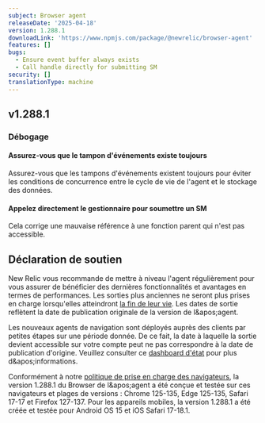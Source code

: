 ```yaml
---
subject: Browser agent
releaseDate: '2025-04-18'
version: 1.288.1
downloadLink: 'https://www.npmjs.com/package/@newrelic/browser-agent'
features: []
bugs:
  - Ensure event buffer always exists
  - Call handle directly for submitting SM
security: []
translationType: machine
---
```


## v1.288.1

### Débogage

#### Assurez-vous que le tampon d&apos;événements existe toujours

Assurez-vous que les tampons d&apos;événements existent toujours pour éviter les conditions de concurrence entre le cycle de vie de l&apos;agent et le stockage des données.

#### Appelez directement le gestionnaire pour soumettre un SM

Cela corrige une mauvaise référence à une fonction parent qui n&apos;est pas accessible.

## Déclaration de soutien

New Relic vous recommande de mettre à niveau l&apos;agent régulièrement pour vous assurer de bénéficier des dernières fonctionnalités et avantages en termes de performances. Les sorties plus anciennes ne seront plus prises en charge lorsqu&apos;elles atteindront [la fin de leur vie](https://docs.newrelic.com/docs/browser/browser-monitoring/getting-started/browser-agent-eol-policy/). Les dates de sortie reflètent la date de publication originale de la version de l&amp;apos;agent.

Les nouveaux agents de navigation sont déployés auprès des clients par petites étapes sur une période donnée. De ce fait, la date à laquelle la sortie devient accessible sur votre compte peut ne pas correspondre à la date de publication d&apos;origine. Veuillez consulter ce [dashboard d&apos;état](https://newrelic.github.io/newrelic-browser-agent-release/) pour plus d&amp;apos;informations.

Conformément à notre [politique de prise en charge des navigateurs](https://docs.newrelic.com/docs/browser/new-relic-browser/getting-started/compatibility-requirements-browser-monitoring/#browser-types), la version 1.288.1 du Browser de l&amp;apos;agent a été conçue et testée sur ces navigateurs et plages de versions : Chrome 125-135, Edge 125-135, Safari 17-17 et Firefox 127-137. Pour les appareils mobiles, la version 1.288.1 a été créée et testée pour Android OS 15 et iOS Safari 17-18.1.